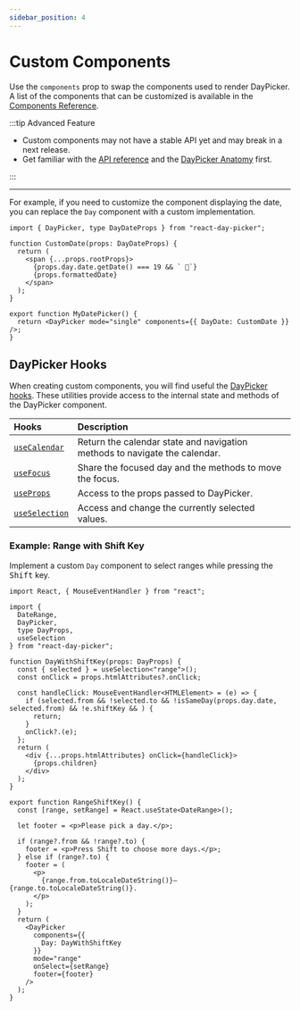 ```yaml
---
sidebar_position: 4
---
```


# Custom Components

Use the `components` prop to swap the components used to render DayPicker. A list of the components that can be customized is available in the [Components Reference](../api#components).

:::tip Advanced Feature

- Custom components may not have a stable API yet and may break in a next release.
- Get familiar with the [API reference](../api#components) and the [DayPicker Anatomy](../using-daypicker/anatomy.mdx) first.

:::

---

For example, if you need to customize the component displaying the date, you can replace the `Day` component with a custom implementation.

```tsx title="./CustomDayDate.tsx"
import { DayPicker, type DayDateProps } from "react-day-picker";

function CustomDate(props: DayDateProps) {
  return (
    <span {...props.rootProps}>
      {props.day.date.getDate() === 19 && ` 🎉`}
      {props.formattedDate}
    </span>
  );
}

export function MyDatePicker() {
  return <DayPicker mode="single" components={{ DayDate: CustomDate }} />;
}
```

<BrowserWindow>
  <Examples.CustomDayDate />
</BrowserWindow>

## DayPicker Hooks

When creating custom components, you will find useful the [DayPicker hooks](../api/index.md#hooks). These utilities provide access to the internal state and methods of the DayPicker component.

| Hooks                                              | Description                                                                |
| :------------------------------------------------- | :------------------------------------------------------------------------- |
| [`useCalendar`](../api/functions/useCalendar.md)   | Return the calendar state and navigation methods to navigate the calendar. |
| [`useFocus`](../api/functions/useFocus.md)         | Share the focused day and the methods to move the focus.                   |
| [`useProps`](../api/functions/useProps.md)         | Access to the props passed to DayPicker.                                   |
| [`useSelection`](../api/functions/useSelection.md) | Access and change the currently selected values.                           |

### Example: Range with Shift Key

Implement a custom `Day` component to select ranges while pressing the <kbd>Shift</kbd> key.

```tsx
import React, { MouseEventHandler } from "react";

import {
  DateRange,
  DayPicker,
  type DayProps,
  useSelection
} from "react-day-picker";

function DayWithShiftKey(props: DayProps) {
  const { selected } = useSelection<"range">();
  const onClick = props.htmlAttributes?.onClick;

  const handleClick: MouseEventHandler<HTMLElement> = (e) => {
    if (selected.from && !selected.to && !isSameDay(props.day.date, selected.from) && !e.shiftKey && ) {
      return;
    }
    onClick?.(e);
  };
  return (
    <div {...props.htmlAttributes} onClick={handleClick}>
      {props.children}
    </div>
  );
}

export function RangeShiftKey() {
  const [range, setRange] = React.useState<DateRange>();

  let footer = <p>Please pick a day.</p>;

  if (range?.from && !range?.to) {
    footer = <p>Press Shift to choose more days.</p>;
  } else if (range?.to) {
    footer = (
      <p>
        {range.from.toLocaleDateString()}—{range.to.toLocaleDateString()}.
      </p>
    );
  }
  return (
    <DayPicker
      components={{
        Day: DayWithShiftKey
      }}
      mode="range"
      onSelect={setRange}
      footer={footer}
    />
  );
}
```

<BrowserWindow>
  <Examples.RangeShiftKey />
</BrowserWindow>
